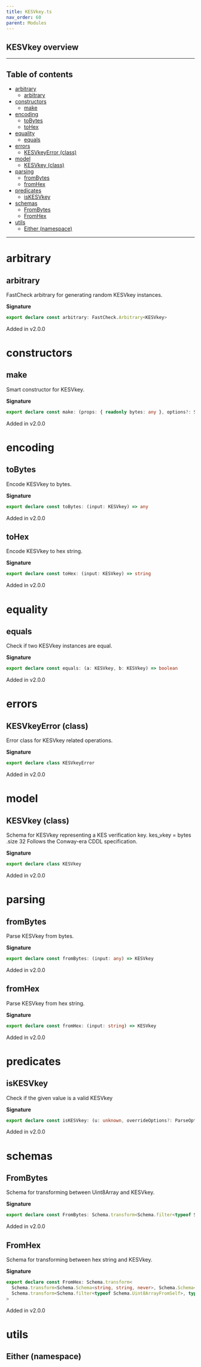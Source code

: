 ```yaml
---
title: KESVkey.ts
nav_order: 60
parent: Modules
---
```


## KESVkey overview

---

<h2 className="text-delta">Table of contents</h2>

- [arbitrary](#arbitrary)
  - [arbitrary](#arbitrary-1)
- [constructors](#constructors)
  - [make](#make)
- [encoding](#encoding)
  - [toBytes](#tobytes)
  - [toHex](#tohex)
- [equality](#equality)
  - [equals](#equals)
- [errors](#errors)
  - [KESVkeyError (class)](#kesvkeyerror-class)
- [model](#model)
  - [KESVkey (class)](#kesvkey-class)
- [parsing](#parsing)
  - [fromBytes](#frombytes)
  - [fromHex](#fromhex)
- [predicates](#predicates)
  - [isKESVkey](#iskesvkey)
- [schemas](#schemas)
  - [FromBytes](#frombytes-1)
  - [FromHex](#fromhex-1)
- [utils](#utils)
  - [Either (namespace)](#either-namespace)

---

# arbitrary

## arbitrary

FastCheck arbitrary for generating random KESVkey instances.

**Signature**

```ts
export declare const arbitrary: FastCheck.Arbitrary<KESVkey>
```

Added in v2.0.0

# constructors

## make

Smart constructor for KESVkey.

**Signature**

```ts
export declare const make: (props: { readonly bytes: any }, options?: Schema.MakeOptions | undefined) => KESVkey
```

Added in v2.0.0

# encoding

## toBytes

Encode KESVkey to bytes.

**Signature**

```ts
export declare const toBytes: (input: KESVkey) => any
```

Added in v2.0.0

## toHex

Encode KESVkey to hex string.

**Signature**

```ts
export declare const toHex: (input: KESVkey) => string
```

Added in v2.0.0

# equality

## equals

Check if two KESVkey instances are equal.

**Signature**

```ts
export declare const equals: (a: KESVkey, b: KESVkey) => boolean
```

Added in v2.0.0

# errors

## KESVkeyError (class)

Error class for KESVkey related operations.

**Signature**

```ts
export declare class KESVkeyError
```

Added in v2.0.0

# model

## KESVkey (class)

Schema for KESVkey representing a KES verification key.
kes_vkey = bytes .size 32
Follows the Conway-era CDDL specification.

**Signature**

```ts
export declare class KESVkey
```

Added in v2.0.0

# parsing

## fromBytes

Parse KESVkey from bytes.

**Signature**

```ts
export declare const fromBytes: (input: any) => KESVkey
```

Added in v2.0.0

## fromHex

Parse KESVkey from hex string.

**Signature**

```ts
export declare const fromHex: (input: string) => KESVkey
```

Added in v2.0.0

# predicates

## isKESVkey

Check if the given value is a valid KESVkey

**Signature**

```ts
export declare const isKESVkey: (u: unknown, overrideOptions?: ParseOptions | number) => u is KESVkey
```

Added in v2.0.0

# schemas

## FromBytes

Schema for transforming between Uint8Array and KESVkey.

**Signature**

```ts
export declare const FromBytes: Schema.transform<Schema.filter<typeof Schema.Uint8ArrayFromSelf>, typeof KESVkey>
```

Added in v2.0.0

## FromHex

Schema for transforming between hex string and KESVkey.

**Signature**

```ts
export declare const FromHex: Schema.transform<
  Schema.transform<Schema.Schema<string, string, never>, Schema.Schema<Uint8Array, Uint8Array, never>>,
  Schema.transform<Schema.filter<typeof Schema.Uint8ArrayFromSelf>, typeof KESVkey>
>
```

Added in v2.0.0

# utils

## Either (namespace)
